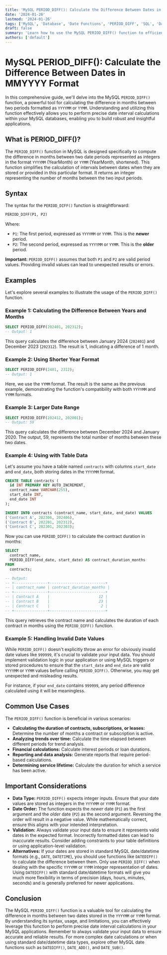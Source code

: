 ```yaml
---
title: 'MySQL PERIOD_DIFF(): Calculate the Difference Between Dates in MMYYYY Format'
date: '2024-01-26'
lastmod: '2024-01-26'
tags: ['MySQL', 'Database', 'Date Functions', 'PERIOD_DIFF', 'SQL', 'Date Calculation']
draft: false
summary: 'Learn how to use the MySQL PERIOD_DIFF() function to efficiently calculate the difference in months between two dates formatted as YYYYMM or YYMM. Explore syntax, examples, and common use cases for precise date interval calculations.'
authors: ['default']
---
```


# MySQL PERIOD_DIFF(): Calculate the Difference Between Dates in MMYYYY Format

In this comprehensive guide, we'll delve into the MySQL `PERIOD_DIFF()` function, a powerful tool for calculating the difference in months between two periods formatted as `YYYYMM` or `YYMM`. Understanding and utilizing this function effectively allows you to perform precise date interval calculations within your MySQL databases, enabling you to build robust and insightful applications.

## What is PERIOD_DIFF()?

The `PERIOD_DIFF()` function in MySQL is designed specifically to compute the difference in months between two date periods represented as integers in the format `YYYYMM` (YearMonth) or `YYMM` (YearMonth, shortened). This function simplifies the calculation of intervals between dates when they are stored or provided in this particular format. It returns an integer representing the number of months between the two input periods.

## Syntax

The syntax for the `PERIOD_DIFF()` function is straightforward:

```sql
PERIOD_DIFF(P1, P2)
```

Where:

*   `P1`: The first period, expressed as `YYYYMM` or `YYMM`. This is the **newer** period.
*   `P2`: The second period, expressed as `YYYYMM` or `YYMM`. This is the **older** period.

**Important:**  `PERIOD_DIFF()` assumes that both `P1` and `P2` are valid period values. Providing invalid values can lead to unexpected results or errors.

## Examples

Let's explore several examples to illustrate the usage of the `PERIOD_DIFF()` function.

### Example 1: Calculating the Difference Between Years and Months

```sql
SELECT PERIOD_DIFF(202401, 202312);
-- Output: 1
```

This query calculates the difference between January 2024 (`202401`) and December 2023 (`202312`). The result is 1, indicating a difference of 1 month.

### Example 2: Using Shorter Year Format

```sql
SELECT PERIOD_DIFF(2401, 2312);
-- Output: 1
```

Here, we use the `YYMM` format. The result is the same as the previous example, demonstrating the function's compatibility with both `YYYYMM` and `YYMM` formats.

### Example 3: Larger Date Range

```sql
SELECT PERIOD_DIFF(202412, 202001);
-- Output: 59
```

This query calculates the difference between December 2024 and January 2020. The output, 59, represents the total number of months between these two dates.

### Example 4: Using with Table Data

Let's assume you have a table named `contracts` with columns `start_date` and `end_date`, both storing dates in the `YYYYMM` format.

```sql
CREATE TABLE contracts (
  id INT PRIMARY KEY AUTO_INCREMENT,
  contract_name VARCHAR(255),
  start_date INT,
  end_date INT
);

INSERT INTO contracts (contract_name, start_date, end_date) VALUES
('Contract A', 202306, 202406),
('Contract B', 202201, 202312),
('Contract C', 202301, 202303);
```

Now you can use `PERIOD_DIFF()` to calculate the contract duration in months:

```sql
SELECT
  contract_name,
  PERIOD_DIFF(end_date, start_date) AS contract_duration_months
FROM
  contracts;

-- Output:
-- +---------------+-------------------------+
-- | contract_name | contract_duration_months |
-- +---------------+-------------------------+
-- | Contract A    |                      12 |
-- | Contract B    |                      23 |
-- | Contract C    |                       2 |
-- +---------------+-------------------------+
```

This query retrieves the contract name and calculates the duration of each contract in months using the `PERIOD_DIFF()` function.

### Example 5: Handling Invalid Date Values

While `PERIOD_DIFF()` doesn't explicitly throw an error for obviously invalid date values like `999999`, it's crucial to validate your input data.  You should implement validation logic in your application or using MySQL triggers or stored procedures to ensure that the `start_date` and `end_date` are valid `YYYYMM` or `YYMM` values before calling `PERIOD_DIFF()`.  Otherwise, you may get unexpected and misleading results.

For instance, if your `end_date` contains `999999`, any period difference calculated using it will be meaningless.

## Common Use Cases

The `PERIOD_DIFF()` function is beneficial in various scenarios:

*   **Calculating the duration of contracts, subscriptions, or leases:**  Determine the number of months a contract or subscription is active.
*   **Analyzing trends over time:** Calculate the time elapsed between different periods for trend analysis.
*   **Financial calculations:**  Calculate interest periods or loan durations.
*   **Reporting and data analysis:**  Generate reports that require period-based calculations.
*   **Determining service lifetime:** Calculate the duration for which a service has been active.

##  Important Considerations

*   **Data Type:** `PERIOD_DIFF()` expects integer inputs. Ensure that your date values are stored as integers in the `YYYYMM` or `YYMM` format.
*   **Date Order:** The function expects the *newer* date (`P1`) as the first argument and the *older* date (`P2`) as the second argument. Reversing the order will result in a negative value.  While mathematically correct, ensure this aligns with your intended interpretation.
*   **Validation:**  Always validate your input data to ensure it represents valid dates in the expected format.  Incorrectly formatted dates can lead to inaccurate results.  Consider adding constraints to your table definitions or using application-level validation.
*   **Alternatives:**  If your dates are stored in standard MySQL date/datetime formats (e.g., `DATE`, `DATETIME`), you should use functions like `DATEDIFF()` to calculate the difference between them. Only use `PERIOD_DIFF()` when dealing with the specific `YYYYMM` or `YYMM` integer representation of dates.  Using `DATEDIFF()` with standard date/datetime formats will give you much more flexibility in terms of precision (days, hours, minutes, seconds) and is generally preferred for newer applications.

## Conclusion

The MySQL `PERIOD_DIFF()` function is a valuable tool for calculating the difference in months between two dates stored in the `YYYYMM` or `YYMM` format. By understanding its syntax, usage, and limitations, you can effectively leverage this function to perform precise date interval calculations in your MySQL applications.  Remember to always validate your input data to ensure accurate and reliable results.  For more complex date calculations or when using standard date/datetime data types, explore other MySQL date functions such as `DATEDIFF()`, `DATE_ADD()`, and `DATE_SUB()`.